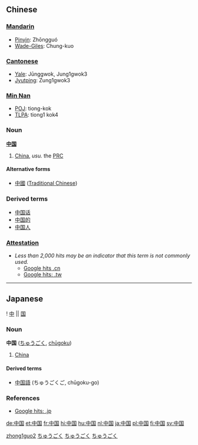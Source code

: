 == Chinese ==
===[[Mandarin]]===
*[[Pinyin]]: Zhōngguó
*[[Wade-Giles]]: Chung-kuo

===[[Cantonese]]===
*[[Yale romanization|Yale]]: Jūnggwok, Jung1gwok3
*[[Jyutping]]: Zung1gwok3

===[[Min Nan]]===
*[[POJ]]: tiong-kok
*[[TLPA]]: tiong1 kok4

===Noun===
'''[[中]][[国]]'''

#[[China]], ''usu.'' the [[PRC]]

====Alternative forms====
*[[中國]] ([[Traditional Chinese]])

===Derived terms===
*[[中国话]]
*[[中国的]]
*[[中国人]]

===[[Attestation]]===
*''Less than 2,000 hits may be an indicator that this term is not commonly used.''
**[http://www.google.cn/search?as_q=&num=10&hl=zh-CN&btnG=Google+%E6%90%9C%E7%B4%A2&as_epq=%E4%B8%AD%E5%9B%BD&as_oq=&as_eq=&lr=&as_ft=i&as_filetype=&as_qdr=all&as_occt=any&as_dt=i&as_sitesearch=.cn&as_rights= Google hits .cn]
**[http://www.google.com.tw/search?as_q=&num=10&hl=zh-TW&btnG=Google+%E6%90%9C%E5%B0%8B&as_epq=%E4%B8%AD%E5%9C%8B&as_oq=&as_eq=&lr=&as_ft=i&as_filetype=&as_qdr=all&as_occt=any&as_dt=i&as_sitesearch=.tw&as_rights=&safe=images Google hits: .tw]

[[Category:Chinese nouns (Simplified Chinese)|zhong1guo2]]
----

==Japanese==
{{ja-kanjitab-top}}
! [[中]] || [[国]]
{{ja-kanjitab-bottom}}
===Noun===
'''中国''' ([[ちゅうごく]], [[chūgoku]])

# [[China]]

====Derived terms====
*[[中国語]] (ちゅうごくご, chūgoku-go)


===References===
*[http://www.google.co.jp/search?as_q=&num=10&hl=ja&btnG=Google+%E6%A4%9C%E7%B4%A2&as_epq=%E4%B8%AD%E5%9B%BD&as_oq=&as_eq=&lr=&as_ft=i&as_filetype=&as_qdr=all&as_occt=any&as_dt=i&as_sitesearch=.jp&as_rights= Google hits: .jp]

[[Category:Japanese language|ちゅうごく]]
[[Category:Japanese nouns|ちゅうごく]]
[[Category:ja:Countries|ちゅうごく]]

[[de:中国]]
[[et:中国]]
[[fr:中国]]
[[hi:中国]]
[[hu:中国]]
[[nl:中国]]
[[ja:中国]]
[[pl:中国]]
[[fi:中国]]
[[sv:中国]]